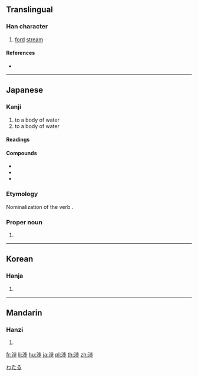 {{character info/new}}
{{also|涉}}
==Translingual==

===Han character===
{{Han char|rn=85|rad=水|as=08|sn=11|four=|canj=EYLH,XEYLH}}

# [[ford]] [[stream]]

====References====
* {{Han ref|kx=0633.371|dkj=17749|hdz=80023.200|uh=6E09|ud=28169}}

----

==Japanese==

===Kanji===
{{ja-kanji|grade=c|rs=水08}}

# to {{l|en|ford}} a body of water
# to {{l|en|cross}} a body of water

====Readings====
{{ja-readings
|goon=[[じょう]] (jō) {{non-joyo-reading}}, {{qualifier|historical}} [[ぜふ]] (zefu), [[ちょう]] (chō) {{non-joyo-reading}}, {{qualifier|historical}} [[てふ]] (tefu)
|kanon=[[しょう]] (shō), {{qualifier|historical}} [[せふ]] (sefu), [[ちょう]] (chō) {{non-joyo-reading}}, {{qualifier|historical}} [[てふ]] (tefu)
|kun=[[わたる]] ([[渉る]], wataru)
|nanori=[[えん]] (en)
}}

====Compounds====
{{der-top|Compounds}}
* {{ja-r|干渉|かんしょう}}
* {{ja-r|交渉|こうしょう}}
* {{ja-r|渉外|しょうがい}}
{{der-bottom}}

===Etymology===
Nominalization of the verb {{m|ja|渉る|tr=wataru||to ford or otherwise cross a body of water}}.

===Proper noun===
{{ja-pos|proper|わたる}}

# {{given name|male|lang=ja|sort=わたる}}

[[Category:Japanese male given names|わたる]]

----

==Korean==

===Hanja===
{{ko-hanja|hangeul=[[섭]]|eumhun=|rv=seop|mr=sŏp|y=sep}}

# {{defn|lang=ko|sort=水08}}

----

==Mandarin==

===Hanzi===
{{cmn-hanzi|pin=[[shè]] ([[she4]])|wg=she<sup>4</sup>}}

# {{defn|lang=cmn|sort=水08}}

[[fr:渉]]
[[li:渉]]
[[hu:渉]]
[[ja:渉]]
[[pl:渉]]
[[th:渉]]
[[zh:渉]]
